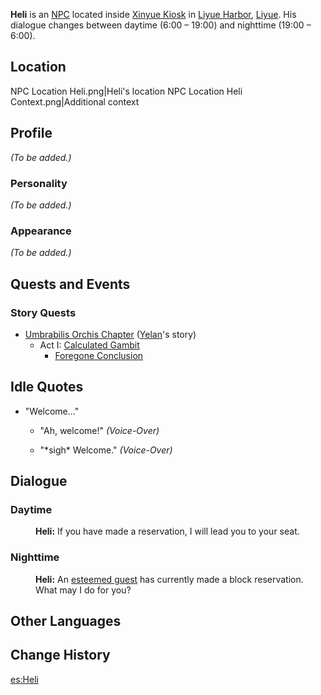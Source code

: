 {{Meta
<!-- REMOVE THIS TEMPLATE AFTER ADDING MISSING INFO -->
|missing_NPC_profile  = yes
}}
{{Character Infobox
|image            = NPC Heli.png
|affiliation      = Xinyue Kiosk
|region           = Liyue
|title            = Waiter, Xinyue Kiosk
|type             = NPC
}}
'''Heli''' is an [[NPC]] located inside [[Xinyue Kiosk]] in [[Liyue Harbor]], [[Liyue]]. His dialogue changes between daytime (6:00 – 19:00) and nighttime (19:00 – 6:00).

==Location==
<gallery hideaddbutton="true" captionalign="center">
NPC Location Heli.png|Heli's location
NPC Location Heli Context.png|Additional context
</gallery>

==Profile==
<!--detailed story/lore information goes here-->
''(To be added.)''

===Personality===
''(To be added.)''

===Appearance===
''(To be added.)''

==Quests and Events==
===Story Quests===
* [[Umbrabilis Orchis Chapter]] ([[Yelan]]'s story)
** Act I: [[Calculated Gambit]]
*** [[Foregone Conclusion]]

==Idle Quotes==
* "Welcome..."
** {{A|VO Heli 01.ogg}} "Ah, welcome!" ''(Voice-Over)''
** {{A|VO Heli 02.ogg}} "*sigh* Welcome." ''(Voice-Over)''

==Dialogue==
===Daytime===
{{Dialogue start}}
:'''Heli:''' If you have made a reservation, I will lead you to your seat.
{{Dialogue end}}

===Nighttime===
{{Dialogue start}}
:'''Heli:''' An [[Francis|esteemed guest]] has currently made a block reservation. What may I do for you?
{{Dialogue end}}

==Other Languages==
{{Other Languages|default_hidden = 1
|en      = Heli
|zhs     = 鹤立
|zhs_rm  = Hèlì
|zht     = 鶴立
|zht_rm  = Hèlì
|ja      = 鶴立
|ja_rm   = Kakuritsu{{Assumed}}
|ko      = {{tt|학|鶴}}이
|ko_rm   = Hak-i
|es      = Heli
|fr      = Heli
|ru      = Хэ Ли
|th      = Heli
|vi      = Heli
|de      = Heli
|id      = Heli
|pt      = Heli
}}

==Change History==
{{Change History|1.0}}

[[es:Heli]]